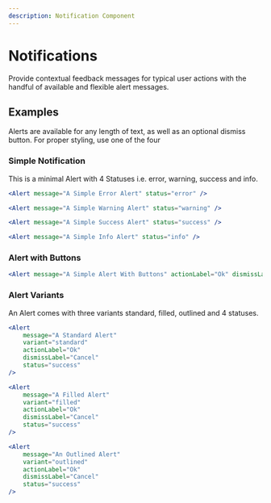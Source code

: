 ```yaml
---
description: Notification Component
---
```



# Notifications

Provide contextual feedback messages for typical user actions with the handful of available and flexible alert messages.

## Examples

Alerts are available for any length of text, as well as an optional dismiss button. For proper styling, use one of the four

### Simple Notification

This is a minimal Alert with 4 Statuses i.e. error, warning, success and info.

<DisplayExample>

<Alert message="A Simple Error Alert" status="error" />

<Spacer />

<Alert message="A Simple Waring Alert" status="warning" />

<Spacer />
<Alert message="A Simple Success Alert" status="success" />

<Spacer />
<Alert message="A Simple Info Alert" status="info" />

</DisplayExample>

```jsx
<Alert message="A Simple Error Alert" status="error" />

<Alert message="A Simple Warning Alert" status="warning" />

<Alert message="A Simple Success Alert" status="success" />

<Alert message="A Simple Info Alert" status="info" />
```

### Alert with Buttons

<DisplayExample>

<Alert message="A Simple Error Alert" actionLabel="Ok" dismissLabel="Cancel" status="error" />

</DisplayExample>

```jsx
<Alert message="A Simple Alert With Buttons" actionLabel="Ok" dismissLabel="Cancel" status="error" />
```

### Alert Variants

An Alert comes with three variants standard, filled, outlined and 4 statuses.

<DisplayExample>

<Alert message="An Standard Alert" variant="standard" actionLabel="Ok" dismissLabel="Cancel" status="success" />
<Spacer />
<Alert message="A Filled Alert" variant="filled" actionLabel="Ok" dismissLabel="Cancel" status="success" />
<Spacer />
<Alert message="An Outlined Alert" variant="outlined" actionLabel="Ok" dismissLabel="Cancel" status="success" />

</DisplayExample>

```jsx
<Alert
    message="A Standard Alert"
    variant="standard"
    actionLabel="Ok"
    dismissLabel="Cancel"
    status="success"
/>

<Alert
    message="A Filled Alert"
    variant="filled"
    actionLabel="Ok"
    dismissLabel="Cancel"
    status="success"
/>

<Alert
    message="An Outlined Alert"
    variant="outlined"
    actionLabel="Ok"
    dismissLabel="Cancel"
    status="success"
/>
```
